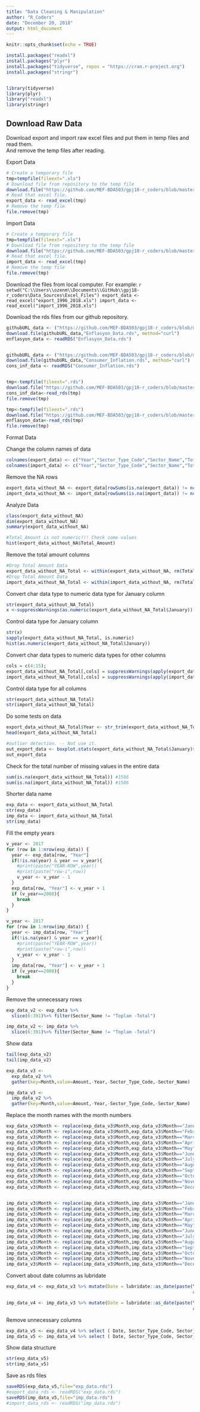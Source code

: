 ```yaml
---
title: "Data Cleaning & Manipulation"
author: "R_Coders"
date: "December 20, 2018"
output: html_document
---
```


```r
knitr::opts_chunk$set(echo = TRUE)
```
  
```r
install.packages("readxl")
install.packages("plyr")
install.packages("tidyverse", repos = "https://cran.r-project.org")
install.packages("stringr")


library(tidyverse)
library(plyr)
library("readxl")
library(stringr)
```

## Download Raw Data
Download export and import raw excel files and put them in temp files and read them.  
And remove the temp files after reading.

Export Data
```r
# Create a temporary file
tmp=tempfile(fileext=".xls")
# Download file from repository to the temp file
download.file("https://github.com/MEF-BDA503/gpj18-r_coders/blob/master/Data_Sources(Excel)/export_1996_2018.xls?raw=true",destfile=tmp,mode='wb')
# Read that excel file.
export_data <- read_excel(tmp)
# Remove the temp file
file.remove(tmp)
```


Import Data
```r
# Create a temporary file
tmp=tempfile(fileext=".xls")
# Download file from repository to the temp file
download.file("https://github.com/MEF-BDA503/gpj18-r_coders/blob/master/Data_Sources(Excel)/import_1996_2018.xls?raw=true",destfile=tmp,mode='wb')
# Read that excel file.
import_data <- read_excel(tmp)
# Remove the temp file
file.remove(tmp)
```

Download the files from local computer. For example:
  ```r
setwd("C:\\Users\\ozenm\\Documents\\GitHub\\gpj18-r_coders\Data_Sources\Excel_Files")
export_data <- read_excel("export_1996_2018.xls")
import_data <- read_excel("import_1996_2018.xls")
```


Download the rds files from our github repository.
```r
githubURL_data <- ("https://github.com/MEF-BDA503/gpj18-r_coders/blob/master/import_data/Enflasyon_Data.rds")
download.file(githubURL_data,"Enflasyon_Data.rds", method="curl")
enflasyon_data <- readRDS("Enflasyon_Data.rds")


githubURL_data <- ("https://github.com/MEF-BDA503/gpj18-r_coders/blob/master/import_data/Consumer_Inflation.rds")
download.file(githubURL_data,"Consumer_Inflation.rds", method="curl")
cons_inf_data <- readRDS("Consumer_Inflation.rds")


tmp<-tempfile(fileext=".rds")
download.file("https://github.com/MEF-BDA503/gpj18-r_coders/blob/master/import_data/Consumer_Inflation.rds?raw=true",destfile=tmp,mode = 'wb')
cons_inf_data<-read_rds(tmp)
file.remove(tmp)

tmp<-tempfile(fileext=".rds")
download.file("https://github.com/MEF-BDA503/gpj18-r_coders/blob/master/import_data/Enflasyon_Data.rds?raw=true",destfile=tmp,mode = 'wb')
enflasyon_data<-read_rds(tmp)
file.remove(tmp)
```


Format Data

Change the column names of data

```r
colnames(export_data) <- c("Year","Sector_Type_Code","Sector_Name","Total_Amount","January","February","March","April","May","June","July","August","September","October","November","December")
colnames(import_data) <- c("Year","Sector_Type_Code","Sector_Name","Total_Amount","January","February","March","April","May","June","July","August","September","October","November","December")
```

Remove the NA rows
```r
export_data_without_NA <- export_data[rowSums(is.na(export_data)) != ncol(export_data),]
import_data_without_NA <- import_data[rowSums(is.na(import_data)) != ncol(import_data),]
```

Analyze Data

```r
class(export_data_without_NA)
dim(export_data_without_NA)
summary(export_data_without_NA)

#Total_Amount is not numeric!!! Check some values
hist(export_data_without_NA$Total_Amount)
```


Remove the total amount columns
```r
#Drop Total Amount Data
export_data_without_NA_Total <- within(export_data_without_NA, rm(Total_Amount))
#Drop Total Amount Data
import_data_without_NA_Total <- within(import_data_without_NA, rm(Total_Amount))
```



Convert char data type to numeric data type for January column
```r
str(export_data_without_NA_Total)
x <-suppressWarnings(as.numeric(export_data_without_NA_Total$January))
```


Control data type for January column
```r
str(x)
sapply(export_data_without_NA_Total, is.numeric) 
hist(as.numeric(export_data_without_NA_Total$January))
```


Convert char data types to numeric data types for other columns
```r
cols = c(4:15);    
export_data_without_NA_Total[,cols] = suppressWarnings(apply(export_data_without_NA_Total[,cols], 2, function(x) as.numeric(as.character(x))));
import_data_without_NA_Total[,cols] = suppressWarnings(apply(import_data_without_NA_Total[,cols], 2, function(x) as.numeric(as.character(x))));
```


Control data type for all columns
```r
str(export_data_without_NA_Total)
str(import_data_without_NA_Total)
```


Do some tests on data
```r
export_data_without_NA_Total$Year <- str_trim(export_data_without_NA_Total$Year)
head(export_data_without_NA_Total)

#outlier detection. -- Not use it.
out_export_data <- boxplot.stats(export_data_without_NA_Total$January)$out;
out_export_data
```


Check for the total number of missing values in the entire data
```r
sum(is.na(export_data_without_NA_Total)) #1586
sum(is.na(import_data_without_NA_Total)) #1586
```


Shorter data name
```r
exp_data <- export_data_without_NA_Total
str(exp_data)
imp_data <- import_data_without_NA_Total
str(imp_data)
```


Fill the empty years
```r
v_year <- 2017
for (row in 1:nrow(exp_data)) {
  year <- exp_data[row, "Year"]
  if(!is.na(year) & year == v_year){
    #print(paste("YEAR-ROW",year))
    #print(paste("row-i",row))
    v_year <- v_year - 1
  }
  exp_data[row, "Year"] <- v_year + 1
  if (v_year==2008){
    break
  }
}

v_year <- 2017
for (row in 1:nrow(imp_data)) {
  year <- imp_data[row, "Year"]
  if(!is.na(year) & year == v_year){
    #print(paste("YEAR-ROW",year))
    #print(paste("row-i",row))
    v_year <- v_year - 1
  }
  imp_data[row, "Year"] <- v_year + 1
  if (v_year==2008){
    break
  }
}
```

Remove the unnecessary rows
```r
exp_data_v2 <- exp_data %>%
  slice(6:391)%>% filter(Sector_Name != "Toplam -Total")

imp_data_v2 <- imp_data %>%
  slice(6:391)%>% filter(Sector_Name != "Toplam -Total")
```


Show data
```r
tail(exp_data_v2)
tail(imp_data_v2)
```


```r
exp_data_v3 <-
  exp_data_v2 %>%
  gather(key=Month,value=Amount,-Year,-Sector_Type_Code,-Sector_Name)

imp_data_v3 <-
  imp_data_v2 %>%
  gather(key=Month,value=Amount,-Year,-Sector_Type_Code,-Sector_Name)
```


Replace the month names with the month numbers
```r
exp_data_v3$Month <- replace(exp_data_v3$Month,exp_data_v3$Month=="January","01")
exp_data_v3$Month <- replace(exp_data_v3$Month,exp_data_v3$Month=="February","02")
exp_data_v3$Month <- replace(exp_data_v3$Month,exp_data_v3$Month=="March","03")
exp_data_v3$Month <- replace(exp_data_v3$Month,exp_data_v3$Month=="April","04")
exp_data_v3$Month <- replace(exp_data_v3$Month,exp_data_v3$Month=="May","05")
exp_data_v3$Month <- replace(exp_data_v3$Month,exp_data_v3$Month=="June","06")
exp_data_v3$Month <- replace(exp_data_v3$Month,exp_data_v3$Month=="July","07")
exp_data_v3$Month <- replace(exp_data_v3$Month,exp_data_v3$Month=="August","08")
exp_data_v3$Month <- replace(exp_data_v3$Month,exp_data_v3$Month=="September","09")
exp_data_v3$Month <- replace(exp_data_v3$Month,exp_data_v3$Month=="October","10")
exp_data_v3$Month <- replace(exp_data_v3$Month,exp_data_v3$Month=="November","11")
exp_data_v3$Month <- replace(exp_data_v3$Month,exp_data_v3$Month=="December","12")


imp_data_v3$Month <- replace(imp_data_v3$Month,imp_data_v3$Month=="January","01")
imp_data_v3$Month <- replace(imp_data_v3$Month,imp_data_v3$Month=="February","02")
imp_data_v3$Month <- replace(imp_data_v3$Month,imp_data_v3$Month=="March","03")
imp_data_v3$Month <- replace(imp_data_v3$Month,imp_data_v3$Month=="April","04")
imp_data_v3$Month <- replace(imp_data_v3$Month,imp_data_v3$Month=="May","05")
imp_data_v3$Month <- replace(imp_data_v3$Month,imp_data_v3$Month=="June","06")
imp_data_v3$Month <- replace(imp_data_v3$Month,imp_data_v3$Month=="July","07")
imp_data_v3$Month <- replace(imp_data_v3$Month,imp_data_v3$Month=="August","08")
imp_data_v3$Month <- replace(imp_data_v3$Month,imp_data_v3$Month=="September","09")
imp_data_v3$Month <- replace(imp_data_v3$Month,imp_data_v3$Month=="October","10")
imp_data_v3$Month <- replace(imp_data_v3$Month,imp_data_v3$Month=="November","11")
imp_data_v3$Month <- replace(imp_data_v3$Month,imp_data_v3$Month=="December","12")
```


Convert about date columns as lubridate
```r
exp_data_v4 <- exp_data_v3 %>% mutate(Date = lubridate::as_date(paste(Year, 
                                                                      as.integer(Month), as.integer("01"), sep = "-")))

imp_data_v4 <- imp_data_v3 %>% mutate(Date = lubridate::as_date(paste(Year, 
                                                                      as.integer(Month), as.integer("01"), sep = "-")))
```


Remove unnecessary columns
```r
exp_data_v5 <- exp_data_v4 %>% select ( Date, Sector_Type_Code, Sector_Name, Amount)
imp_data_v5 <- imp_data_v4 %>% select ( Date, Sector_Type_Code, Sector_Name, Amount)
```


Show data structure
```r
str(exp_data_v5)
str(imp_data_v5)
```


Save as rds files
```r
saveRDS(exp_data_v5,file="exp_data.rds")
#export_data_rds <- readRDS("exp_data.rds")
saveRDS(imp_data_v5,file="imp_data.rds")
#import_data_rds <- readRDS("imp_data.rds")
```